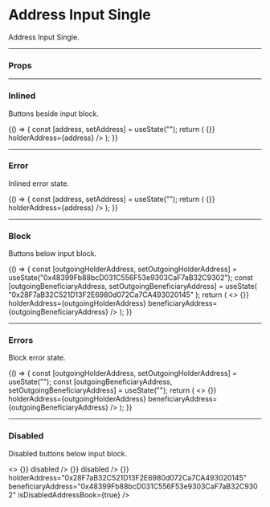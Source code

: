 
<Meta title="TitleTransferPanel/AddressInput" component={AddressInput} />

# Address Input Single

Address Input Single.

---

### Props

<Props of={AddressInput} />

---

### Inlined

Buttons beside input block.

<Preview>
  <Story name="Inlined">
    {() => {
      const [address, setAddress] = useState("");
      return (
        <AddressInput address={address} setAddress={setAddress}>
          <AddressButtons buttonText="Transfer" onButtonSubmit={() => {}} holderAddress={address} />
        </AddressInput>
      );
    }}
  </Story>
</Preview>

---

### Error

Inlined error state.

<Preview>
  <Story name="InlinedErrored">
    {() => {
      const [address, setAddress] = useState("");
      return (
        <AddressInput address={address} setAddress={setAddress} errorMessage="There's an error.">
          <AddressButtons buttonText="Transfer" onButtonSubmit={() => {}} holderAddress={address} />
        </AddressInput>
      );
    }}
  </Story>
</Preview>

---

### Block

Buttons below input block.

<Preview>
  <Story name="Block">
    {() => {
      const [outgoingHolderAddress, setOutgoingHolderAddress] = useState("0x48399Fb88bcD031C556F53e9303CaF7aB32C9302");
      const [outgoingBeneficiaryAddress, setOutgoingBeneficiaryAddress] = useState(
        "0x28F7aB32C521D13F2E6980d072Ca7CA493020145"
      );
      return (
        <>
          <AddressInput address={outgoingHolderAddress} setAddress={setOutgoingHolderAddress} />
          <AddressInput address={outgoingBeneficiaryAddress} setAddress={setOutgoingBeneficiaryAddress} />
          <AddressButtons
            buttonText="Endorse"
            onButtonSubmit={() => {}}
            holderAddress={outgoingHolderAddress}
            beneficiaryAddress={outgoingBeneficiaryAddress}
          />
        </>
      );
    }}
  </Story>
</Preview>

---

### Errors

Block error state.

<Preview>
  <Story name="BlockErrored">
    {() => {
      const [outgoingHolderAddress, setOutgoingHolderAddress] = useState("");
      const [outgoingBeneficiaryAddress, setOutgoingBeneficiaryAddress] = useState("");
      return (
        <>
          <AddressInput
            address={outgoingHolderAddress}
            setAddress={setOutgoingHolderAddress}
            errorMessage="There's an error with holder address."
          />
          <AddressInput
            address={outgoingBeneficiaryAddress}
            setAddress={setOutgoingBeneficiaryAddress}
            errorMessage="There's an error with beneficiary address."
          />
          <AddressButtons
            buttonText="Endorse"
            onButtonSubmit={() => {}}
            holderAddress={outgoingHolderAddress}
            beneficiaryAddress={outgoingBeneficiaryAddress}
          />
        </>
      );
    }}
  </Story>
</Preview>

---

### Disabled

Disabled buttons below input block.

<Preview>
  <Story name="Disabled">
    <>
      <AddressInput address="0x28F7aB32C521D13F2E6980d072Ca7CA493020145" setAddress={() => {}} disabled />
      <AddressInput address="0x48399Fb88bcD031C556F53e9303CaF7aB32C9302" setAddress={() => {}} disabled />
      <AddressButtons
        buttonText="Confirm"
        onButtonSubmit={() => {}}
        holderAddress="0x28F7aB32C521D13F2E6980d072Ca7CA493020145"
        beneficiaryAddress="0x48399Fb88bcD031C556F53e9303CaF7aB32C9302"
        isDisabledAddressBook={true}
      />
    </>
  </Story>
</Preview>
